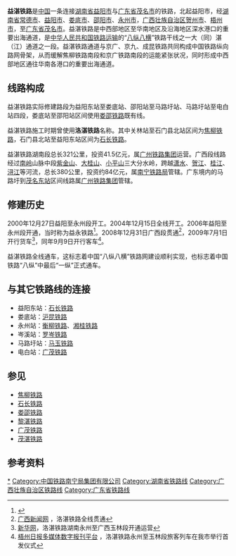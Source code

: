 {{Infobox rail system-route
|rail_name=益湛铁路
|other_name= 
|banner_color=blue
|sec_banner_color=
|logo_filename=
|image_width=
|logo_bgcolor=
|logo_note=
|image =
|imagesize=
|caption=
|system_map=
|mapimage_width=
|map_bgcolor=
|locale={{PRC}}
|service_type=客货两用
|start=[[益阳东站|益阳东]]<br />
[[茂名东站|茂名东]]
|begin_operation=
|end_operation=
|operation_note= 
|system_length=
|length_in_operation=951公里
|total_length=
|status=使用中
|line_title=线路
|lines=[[娄底站|娄底]]-[[邵阳站|邵阳]]（[[娄邵铁路|娄邵铁路]]）区间:[[双线铁路|双线]]<br>[[益阳东站|益阳东]]-[[娄底站|娄底]]、[[邵阳站|邵阳]]-[[茂名东站|茂名东]]区间:[[单线铁路|单线]]
|stations=
|route_title=线路
|character=有砟轨道
|main_route=
|secondary_route=
|branch_route=
|standard=
|main_stations=邵阳站、永州站、茂名东站
|ridership=
|fleet_size=
|max_speed= [[娄邵铁路|娄邵铁路]]为200km/h，其余区间为140km/h
|track_gauge={{standard gauge}}（[[标准轨|标准轨]]）
|distance_between_mainlines=
|min_radius=
|max_grade=15‰
|block_signal=自动闭塞
|electrified=[[接触网供电|接触网供电]]：50Hz 25,000V<br>[[娄邵铁路|娄邵段]]为电气化铁路，其余区间为非电气化。
|depot=
|operator=[[广州铁路集团|广州铁路集团]]、[[南宁铁路局|南宁铁路局]]
|franchise=
|hq=
|key_person=
|website=
|collapsed=
|box_width=
|route_map={{洛湛铁路RDT}}
}}
'''益湛铁路'''是[[中国|中国]]一条连接[[湖南省|湖南省]][[益阳市|益阳市]]与[[广东省|广东省]][[茂名市|茂名市]]的铁路，北起益阳市，经[[湖南省|湖南省]][[常德市|常德市]]、[[益阳市|益阳市]]、[[娄底市|娄底市]]、[[邵阳市|邵阳市]]、[[永州市|永州市]]，[[广西壮族自治区|广西壮族自治区]][[贺州市|贺州市]]、[[梧州市|梧州市]]，至[[广东省|广东省]][[茂名市|茂名市]]。益湛铁路是中西部地区至华南地区及沿海地区深水港口的重要出海通道，是[[中华人民共和国铁路运输|中华人民共和国铁路运输]]的“[[八纵八横|八纵八横]]”铁路干线之一大（同）湛（江）通道之一段。益湛铁路通道与京广、京九、成昆铁路共同构成中国铁路纵向路网骨架，从而缓解焦柳铁路南段和京广铁路南段的运能紧张状况，同时形成中西部地区通往华南各港口的重要出海通道。

== 线路构成 ==
益湛铁路实际修建路段为益阳东站至娄底站、邵阳站至马路圩站、马路圩站至电白站四段，娄底站至邵阳站区间使用[[娄邵铁路|娄邵铁路]]既有线。

益湛铁路施工时期曾使用'''洛湛铁路'''名称。其中关林站至石门县北站区间为[[焦柳铁路|焦柳铁路]]，石门县北站至益阳东站区间为[[石长铁路|石长铁路]]。

益湛铁路湖南段总长321公里，投资41.5亿元，属[[广州铁路集团|广州铁路集团]]运营。广西段线路经过[[南岭|南岭]]山脉中段[[紫金山|紫金山]]、[[大桂山|大桂山]]、[[小平山|小平山]]三大分水岭，跨越[[潇水|潇水]]、[[贺江|贺江]]、[[桂江|桂江]]、[[浔江|浔江]]等河流，总长380公里，投资约84亿元，属[[南宁铁路局|南宁铁路局]]管辖。广东境内的马路圩到[[茂名东站|茂名东站]]区间线路属[[广州铁路集团|广州铁路集团]]管辖。

== 修建历史 ==
2000年12月27日益阳至永州段开工。2004年12月15日全线开工。2006年益阳至永州段开通，当时称为益永铁路<ref>{{cite news|title=洛湛铁路湖南段开通|url=https://news.sina.com.cn/o/2006-01-02/11147877975s.shtml|work=红网-三湘都市报|publisher=新浪网|date=2006-01-02}}</ref>。2008年12月31日广西段贯通<ref>[http://www.gxnews.com.cn/staticpages/20090101/newgx495c07b5-1840138.shtml 广西新闻网] {{Wayback|url=http://www.gxnews.com.cn/staticpages/20090101/newgx495c07b5-1840138.shtml|date=20150924024413}}，洛湛铁路全线贯通</ref>，2009年7月1日开行货车<ref>[http://news.xinhuanet.com/fortune/2009-07/01/content_11634348.htm 新华网]，洛湛铁路湖南永州至广西玉林段开通运营</ref>，同年9月9日开行客车<ref>[http://www.wuzhoudaily.cn/html/2009-09/10/content_93845.htm 梧州日报多媒体数字报刊平台] {{webarchive|url=https://web.archive.org/web/20160304220820/http://www.wuzhoudaily.cn/html/2009-09/10/content_93845.htm|date=2016-03-04}}，洛湛铁路永州至玉林段旅客列车在我市举行首发仪式</ref>。

益湛铁路全线通车，这标志着中国“八纵八横”铁路网建设顺利实现，也标志着中国铁路“八纵”中最后“一纵”正式通车。

== 与其它铁路线的连接 ==

* 益阳东站：[[石长铁路|石长铁路]]
* 娄底站：[[沪昆铁路|沪昆铁路]]
* 永州站：[[衡柳铁路|衡柳铁路]]、[[湘桂铁路|湘桂铁路]]
* 岑溪站：[[罗岑铁路|罗岑铁路]]
* 马路圩站：[[马玉铁路|马玉铁路]]
* 电白站：[[广茂铁路|广茂铁路]]

== 参见 ==

* [[焦柳铁路|焦柳铁路]]
*[[石长铁路|石长铁路]]
* [[娄邵铁路|娄邵铁路]]
* [[黎湛铁路|黎湛铁路]]
* [[广茂铁路|广茂铁路]]
* [[茂湛铁路|茂湛铁路]]

== 参考资料 ==
{{reflist}}
{{益湛铁路|nocat}}
{{中国铁路|nocat}}

[[Category:洛湛铁路|*]]
[[Category:中国铁路南宁局集团有限公司|Category:中国铁路南宁局集团有限公司]]
[[Category:湖南省铁路线|Category:湖南省铁路线]]
[[Category:广西壮族自治区铁路线|Category:广西壮族自治区铁路线]]
[[Category:广东省铁路线|Category:广东省铁路线]]